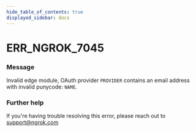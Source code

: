 ```yaml
---
hide_table_of_contents: true
displayed_sidebar: docs
---
```



# ERR_NGROK_7045

### Message

Invalid edge module, OAuth provider `PROVIDER` contains an email address with invalid punycode: `NAME`.

<ErrorDetails error="err_ngrok_7045" />

### Further help

If you're having trouble resolving this error, please reach out to [support@ngrok.com](mailto:support@ngrok.com?subject=Help%20with%20ERR_NGROK_7045)
